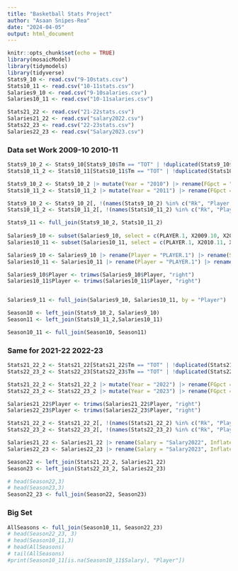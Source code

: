 ```yaml
---
title: "Basketball Stats Project"
author: "Asaan Snipes-Rea"
date: "2024-04-05"
output: html_document
---
```


```r
knitr::opts_chunk$set(echo = TRUE)
library(mosaicModel)
library(tidymodels)
library(tidyverse)
Stats9_10 <- read.csv("9-10stats.csv")
Stats10_11 <- read.csv("10-11stats.csv")
Salaries9_10 <- read.csv("9-10salaries.csv")
Salaries10_11 <- read.csv("10-11salaries.csv")

Stats21_22 <- read.csv("21-22stats.csv")
Salaries21_22 <- read.csv("salary2022.csv")
Stats22_23 <- read.csv("22-23stats.csv")
Salaries22_23 <- read.csv("Salary2023.csv")
```

### Data set Work 2009-10 2010-11

```r
Stats9_10_2 <- Stats9_10[Stats9_10$Tm == "TOT" | !duplicated(Stats9_10$Player),]
Stats10_11_2 <- Stats10_11[Stats10_11$Tm == "TOT" | !duplicated(Stats10_11$Player),]

Stats9_10_2 <- Stats9_10_2 |> mutate(Year = "2010") |> rename(FGpct = "FG.") |> rename(X3Ppct = "X3P.") |> rename(X2Ppct = "X2P.") |> rename(eFGpct = "eFG.") |> rename(FTpct = "FT.")
Stats10_11_2 <- Stats10_11_2 |> mutate(Year = "2011") |> rename(FGpct = "FG.") |> rename(X3Ppct = "X3P.") |> rename(X2Ppct = "X2P.") |> rename(eFGpct = "eFG.") |> rename(FTpct = "FT.")

Stats9_10_2 <- Stats9_10_2[, !(names(Stats9_10_2) %in% c("Rk", "Player.additional"))]
Stats10_11_2 <- Stats10_11_2[, !(names(Stats10_11_2) %in% c("Rk", "Player.additional"))]

Stats9_11 <- full_join(Stats9_10_2, Stats10_11_2)
    
Salaries9_10 <- subset(Salaries9_10, select = c(PLAYER.1, X2009.10, X2009.10...))
Salaries10_11 <- subset(Salaries10_11, select = c(PLAYER.1, X2010.11, X2010.11...))

Salaries9_10 <- Salaries9_10 |> rename(Player = "PLAYER.1") |> rename(Salary = "X2009.10") |> rename(Inflated = "X2009.10...")
Salaries10_11 <- Salaries10_11 |> rename(Player = "PLAYER.1") |> rename(Salary = "X2010.11") |> rename(Inflated = "X2010.11...")

Salaries9_10$Player <- trimws(Salaries9_10$Player, "right")
Salaries10_11$Player <- trimws(Salaries10_11$Player, "right")


Salaries9_11 <- full_join(Salaries9_10, Salaries10_11, by = "Player")

Season10 <- left_join(Stats9_10_2, Salaries9_10)
Season11 <- left_join(Stats10_11_2,Salaries10_11)

Season10_11 <- full_join(Season10, Season11)

```

### Same for 2021-22 2022-23

```r
Stats21_22_2 <- Stats21_22[Stats21_22$Tm == "TOT" | !duplicated(Stats21_22$Player),]
Stats22_23_2 <- Stats22_23[Stats22_23$Tm == "TOT" | !duplicated(Stats22_23$Player),]

Stats21_22_2 <- Stats21_22_2 |> mutate(Year = "2022") |> rename(FGpct = "FG.") |> rename(X3Ppct = "X3P.") |> rename(X2Ppct = "X2P.") |> rename(eFGpct = "eFG.") |> rename(FTpct = "FT.")
Stats22_23_2 <- Stats22_23_2 |> mutate(Year = "2023") |> rename(FGpct = "FG.") |> rename(X3Ppct = "X3P.") |> rename(X2Ppct = "X2P.") |> rename(eFGpct = "eFG.") |> rename(FTpct = "FT.")

Salaries21_22$Player <- trimws(Salaries21_22$Player, "right")
Salaries22_23$Player <- trimws(Salaries22_23$Player, "right")

Stats21_22_2 <- Stats21_22_2[, !(names(Stats21_22_2) %in% c("Rk", "Player.additional"))] 
Stats22_23_2 <- Stats22_23_2[, !(names(Stats22_23_2) %in% c("Rk", "Player.additional"))]

Salaries21_22 <- Salaries21_22 |> rename(Salary = "Salary2022", Inflated = "Inflated2022")
Salaries22_23 <- Salaries22_23 |> rename(Salary = "Salary2023", Inflated = "Inflated2023")

Season22 <- left_join(Stats21_22_2, Salaries21_22)
Season23 <- left_join(Stats22_23_2, Salaries22_23)

# head(Season22,3)
# head(Season23,3)
Season22_23 <- full_join(Season22, Season23)
```

### Big Set

```r
AllSeasons <- full_join(Season10_11, Season22_23)
# head(Season22_23, 3)
# head(Season10_11,3)
# head(AllSeasons)
# tail(AllSeasons)
#print(Season10_11[is.na(Season10_11$Salary), "Player"])
```
